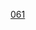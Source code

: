 {{整数
| nav_pre = Category:名数
| list name = [[:分類:名数|:分類:名数]]
| list = {{Numbers digits|61|namespace=:Category:名数}}{{Numbers digits|61|digit=10|namespace=:Category:名数}}
| num=61
}}
[[Category:名數|061]]